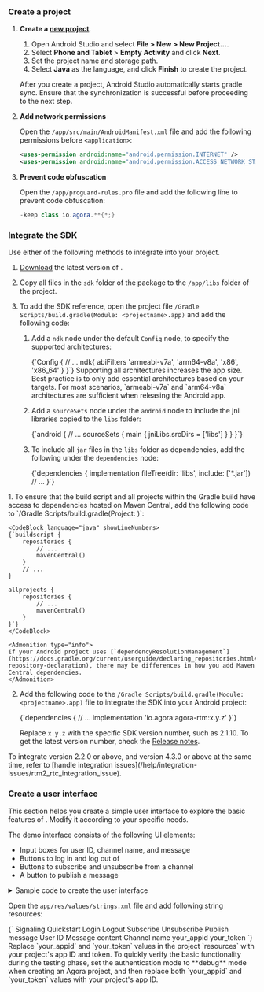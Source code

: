 <PlatformWrapper platform="android">

### Create a project

1. **Create a [new project](https://developer.android.com/studio/projects/create-project)**.

    1. Open Android Studio and select **File > New > New Project...**.
    1. Select **Phone and Tablet** > **Empty Activity** and click **Next**.
    1. Set the project name and storage path. 
    1. Select **Java** as the language, and click **Finish** to create the project.

    <Admonition type="caution" title="Note">After you create a project, Android Studio automatically starts gradle sync. Ensure that the synchronization is successful before proceeding to the next step. </Admonition>

1. **Add network permissions**

    Open the `/app/src/main/AndroidManifest.xml` file and add the following permissions before `<application>`:

    ```xml
    <uses-permission android:name="android.permission.INTERNET" />
    <uses-permission android:name="android.permission.ACCESS_NETWORK_STATE" />
    ```

1. **Prevent code obfuscation**

    Open the `/app/proguard-rules.pro` file and add the following line to prevent code obfuscation:

    ```java
    -keep class io.agora.**{*;}
    ```

### Integrate the SDK

Use either of the following methods to integrate <Vpd k="SDK" /> into your project.

<Tabs>
<TabItem value="tab1" label="Using CDN" default>

1. [Download](/sdks?platform=android) the latest version of <Vpd k="SDK" />.
1. Copy all files in the `sdk` folder of the package to the `/app/libs` folder of the project.
1. To add the SDK reference, open the project file `/Gradle Scripts/build.gradle(Module: <projectname>.app)` and add the following code:

    1. Add a `ndk` node under the default `Config` node, to specify the supported architectures:

        <CodeBlock language="groovy" showLineNumbers>
        {`Config {
            // ...
            ndk{
                abiFilters 'armeabi-v7a', 'arm64-v8a', 'x86', 'x86_64'
            }
        }`}
        </CodeBlock>
    
        <Admonition type="info">
        Supporting all architectures increases the app size. Best practice is to only add essential architectures based on your targets. For most scenarios, `armeabi-v7a` and `arm64-v8a` architectures are sufficient when releasing the Android app.
        </Admonition>

    1. Add a `sourceSets` node under the `android` node to include the jni libraries copied to the `libs` folder:

        <CodeBlock language="groovy" showLineNumbers>    
        {`android {
            // ...
            sourceSets {
                main {
                    jniLibs.srcDirs = ['libs']
                }
            }
        }`}
        </CodeBlock>

    1. To include all `jar` files in the `libs` folder as dependencies, add the following under the `dependencies` node:

        <CodeBlock language="groovy" showLineNumbers>    
        {`dependencies {
            implementation fileTree(dir: 'libs', include: ['*.jar'])
            // ...
        }`}
        </CodeBlock>
        
</TabItem>

<TabItem value="tab2" label="Using Maven Central" default>
1. To ensure that the build script and all projects within the Gradle build have access to dependencies hosted on Maven Central, add the following code to `/Gradle Scripts/build.gradle(Project: <projectname>)`:

    <CodeBlock language="java" showLineNumbers>
    {`buildscript {
        repositories {
            // ...
            mavenCentral()
        }
        // ...
    }

    allprojects {
        repositories {
            // ...
            mavenCentral()
        }
    }`}
    </CodeBlock>

    <Admonition type="info">
    If your Android project uses [`dependencyResolutionManagement`](https://docs.gradle.org/current/userguide/declaring_repositories.html#sub:centralized-repository-declaration), there may be differences in how you add Maven Central dependencies.
    </Admonition>

2. Add the following code to the `/Gradle Scripts/build.gradle(Module: <projectname>.app)` file to integrate the SDK into your Android project:

    <CodeBlock language="groovy" showLineNumbers>
    {`dependencies {
        // ...
        implementation 'io.agora:agora-rtm:x.y.z'
    }`}
    </CodeBlock>

    Replace `x.y.z` with the specific SDK version number, such as 2.1.10. To get the latest version number, check the [Release notes](../overview/release-notes).

</TabItem>
</Tabs>

<Admonition type="info">
To integrate <Vpd k="SDK" /> version 2.2.0 or above, and <Vg k="VSDK" /> version 4.3.0 or above at the same time, refer to [handle integration issues](/help/integration-issues/rtm2_rtc_integration_issue).
</Admonition>

### Create a user interface

This section helps you create a simple user interface to explore the basic features of <Vpd k="NAME" />. Modify it according to your specific needs.

The demo interface consists of the following UI elements:

- Input boxes for user ID, channel name, and message
- Buttons to log in and log out of <Vg k="SIG" />
- Buttons to subscribe and unsubscribe from a channel
- A button to publish a message

<details>
<summary>Sample code to create the user interface</summary>
<br/>
Open the `/app/res/layout/activity_main.xml` file, and replace the contents with the following:

<CodeBlock language="xml" showLineNumbers>
{`<?xml version="1.0" encoding="utf-8"?>
<androidx.constraintlayout.widget.ConstraintLayout xmlns:android="http://schemas.android.com/apk/res/android"
    xmlns:app="http://schemas.android.com/apk/res-auto"
    xmlns:tools="http://schemas.android.com/tools"
    android:layout_width="match_parent"
    android:layout_height="match_parent"
    android:background="#FFFFFF"
    tools:context=".MainActivity">

    <EditText
        android:id="@+id/uid"
        android:layout_width="150dp"
        android:layout_height="40dp"
        android:layout_marginStart="36dp"
        android:layout_marginTop="48dp"
        android:autofillHints=""
        android:hint="@string/uid"
        android:inputType="text"
        android:lines="1"
        android:padding="5dp"
        app:layout_constraintStart_toStartOf="parent"
        app:layout_constraintTop_toTopOf="parent" />

    <Button
        android:id="@+id/logout_button"
        android:layout_width="wrap_content"
        android:layout_height="wrap_content"
        android:layout_marginStart="11dp"
        android:layout_marginTop="48dp"
        android:layout_marginEnd="28dp"
        android:onClick="onClickLogout"
        android:text="@string/logout_button"
        app:layout_constraintEnd_toEndOf="parent"
        app:layout_constraintHorizontal_bias="0.0"
        app:layout_constraintStart_toEndOf="@+id/login_button"
        app:layout_constraintTop_toTopOf="parent" />

    <Button
        android:id="@+id/login_button"
        android:layout_width="wrap_content"
        android:layout_height="wrap_content"
        android:layout_marginStart="4dp"
        android:layout_marginTop="48dp"
        android:layout_marginEnd="132dp"
        android:onClick="onClickLogin"
        android:text="@string/login_button"
        app:layout_constraintEnd_toEndOf="parent"
        app:layout_constraintHorizontal_bias="0.0"
        app:layout_constraintStart_toEndOf="@+id/uid"
        app:layout_constraintTop_toTopOf="parent" />

    <EditText
        android:id="@+id/channel_name"
        android:layout_width="155dp"
        android:layout_height="41dp"
        android:layout_marginStart="36dp"
        android:layout_marginTop="124dp"
        android:layout_marginBottom="41dp"
        android:autofillHints=""
        android:ems="10"
        android:hint="@string/channel_name"
        android:inputType="text"
        app:layout_constraintTop_toBottomOf="@+id/uid"
        app:layout_constraintStart_toStartOf="parent"
        app:layout_constraintTop_toTopOf="parent" />

    <Button
        android:id="@+id/subscribe_button"
        android:layout_width="wrap_content"
        android:layout_height="wrap_content"
        android:layout_marginStart="4dp"
        android:layout_marginTop="28dp"
        android:layout_marginEnd="132dp"
        android:onClick="onClickSubscribe"
        android:text="@string/subscribe_button"
        app:layout_constraintEnd_toEndOf="parent"
        app:layout_constraintHorizontal_bias="0.0"
        app:layout_constraintStart_toEndOf="@+id/channel_name"
        app:layout_constraintTop_toBottomOf="@+id/login_button" />

    <Button
        android:id="@+id/unsubscribe_button"
        android:layout_width="wrap_content"
        android:layout_height="wrap_content"
        android:layout_marginStart="11dp"
        android:layout_marginTop="27dp"
        android:layout_marginEnd="28dp"
        android:onClick="onClickUnsubscribe"
        android:text="@string/unsubscribe_button"
        app:layout_constraintEnd_toEndOf="parent"
        app:layout_constraintHorizontal_bias="0.0"
        app:layout_constraintStart_toEndOf="@+id/subscribe_button"
        app:layout_constraintTop_toBottomOf="@+id/logout_button" />

    <EditText
        android:id="@+id/msg_box"
        android:layout_width="190dp"
        android:layout_height="57dp"
        android:layout_marginStart="37dp"
        android:layout_marginTop="195dp"
        android:layout_marginBottom="26dp"
        android:autofillHints=""
        android:ems="10"
        android:hint="@string/msg"
        android:inputType="textPersonName"
        android:singleLine="false"
        app:layout_constraintTop_toTopOf="parent"
        app:layout_constraintStart_toStartOf="parent"
        app:layout_constraintTop_toBottomOf="@+id/channel_name" />

    <Button
        android:id="@+id/send_channel_msg_button"
        android:layout_width="wrap_content"
        android:layout_height="wrap_content"
        android:layout_marginTop="40dp"
        android:layout_marginEnd="40dp"
        android:onClick="onClickSendChannelMsg"
        android:text="@string/send_channel_msg_button"
        app:layout_constraintStart_toEndOf="@+id/msg_box"
        app:layout_constraintHorizontal_bias="0.0"
        app:layout_constraintEnd_toEndOf="parent"
        app:layout_constraintTop_toBottomOf="@+id/unsubscribe_button" />

    <TextView
        android:id="@+id/message_history"
        android:layout_width="412dp"
        android:layout_height="339dp"
        android:layout_marginTop="392dp"
        android:background="#AEA8A8"
        android:freezesText="false"
        android:isScrollContainer="false"
        android:scrollbars="vertical"
        android:textColor="#2196F3"
        app:layout_constraintBottom_toBottomOf="parent"
        app:layout_constraintEnd_toEndOf="parent"
        app:layout_constraintHorizontal_bias="0.491"
        app:layout_constraintStart_toStartOf="parent"
        app:layout_constraintTop_toTopOf="parent"
        app:layout_constraintVertical_bias="0.352" />

</androidx.constraintlayout.widget.ConstraintLayout>`}
</CodeBlock>
</details>

Open the `app/res/values/strings.xml` file and add following string resources:

<CodeBlock language="xml" showLineNumbers>
{`<resources>
    <string name="app_name">Signaling Quickstart</string>
    <string name="login_button">Login</string>
    <string name="logout_button">Logout</string>
    <string name="subscribe_button">Subscribe</string>
    <string name="unsubscribe_button">Unsubscribe</string>
    <string name="send_channel_msg_button">Publish message</string>
    <string name="uid">User ID</string>
    <string name="msg">Message content</string>
    <string name="channel_name">Channel name</string>
    <string name="app_id">your_appid</string>
    <string name="token">your_token</string>
</resources>`}
</CodeBlock>

<Admonition title="Note" type="info">
Replace `your_appid` and `your_token` values in the project `resources` with your project's app ID and token. To quickly verify the basic functionality during the testing phase, set the authentication mode to **debug** mode when creating an Agora project, and then replace both `your_appid` and `your_token` values with your project's app ID.
</Admonition>

</PlatformWrapper>